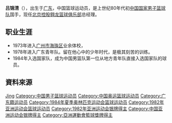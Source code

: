'''吕锦清'''（{{bd|1962年|12月5日||}}），出生于[[广东|广东]]，中国篮球运动员，是上世纪80年代初[[中国国家男子篮球队|中国国家男子篮球队]]国手，现任[[北京控股翱龙篮球俱乐部|北京控股翱龙篮球俱乐部]]总经理。

==职业生涯==
*1973年进入[[广州市|广州市]][[海珠区|海珠区]]业余体校，
*1978年进入广东青年队。留在他心中的少年时代，是极其刻苦的训练。
*1984年入选国家队，成为中国男篮队第一位从地方青年队直接入选国家队的球员。

==資料來源==
{{Reflist}}

{{1982年男篮世锦赛中国队阵容}}
{{1983年男篮亚锦赛中国队阵容}}
{{1984年奥运会男子篮球中国参赛名单}}
{{1985年男篮亚锦赛中国队阵容}}

{{Authority control}}
{{DEFAULTSORT:Lv Jingqing}}
[[Category:吕姓|Jing]]
[[Category:中国男子篮球运动员|Category:中国男子篮球运动员]]
[[Category:中国奥运篮球运动员|Category:中国奥运篮球运动员]]
[[Category:广东籍运动员|Category:广东籍运动员]]
[[Category:1984年夏季奥林匹克运动会篮球运动员|Category:1984年夏季奥林匹克运动会篮球运动员]]
[[Category:1982年亚洲运动会篮球运动员|Category:1982年亚洲运动会篮球运动员]]
[[Category:1982年亚洲运动会银牌得主|Category:1982年亚洲运动会银牌得主]]
[[Category:中国亚洲运动会银牌得主|Category:中国亚洲运动会银牌得主]]
[[Category:亞洲運動會籃球獎牌得主|Category:亞洲運動會籃球獎牌得主]]